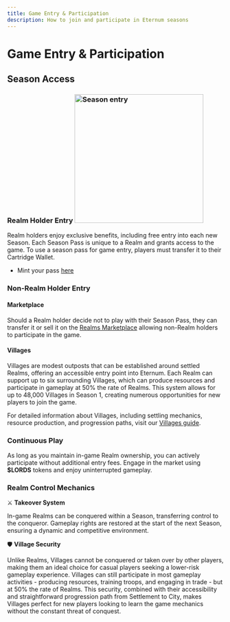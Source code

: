 ```yaml
---
title: Game Entry & Participation
description: How to join and participate in Eternum seasons
---
```


# Game Entry & Participation

## Season Access

### Realm Holder Entry <img src="/images/ring_pass.png" alt="Season entry" width="300" className=" float-right" />

Realm holders enjoy exclusive benefits, including free entry into each new Season. Each Season Pass is unique to a Realm
and grants access to the game. To use a season pass for game entry, players must transfer it to their Cartridge Wallet.

- Mint your pass [here](https://empire.realms.world/)

### Non-Realm Holder Entry

#### Marketplace

Should a Realm holder decide not to play with their Season Pass, they can transfer it or sell it on the
[Realms Marketplace](https://market.realms.world/) allowing non-Realm holders to participate in the game.

#### Villages

Villages are modest outposts that can be established around settled Realms, offering an accessible entry point into
Eternum. Each Realm can support up to six surrounding Villages, which can produce resources and participate in gameplay
at 50% the rate of Realms. This system allows for up to 48,000 Villages in Season 1, creating numerous opportunities for
new players to join the game.

For detailed information about Villages, including settling mechanics, resource production, and progression paths, visit
our [Villages guide](/mechanics/realm-and-villages/villages).

### Continuous Play

As long as you maintain in-game Realm ownership, you can actively participate without additional entry fees. Engage in
the market using **$LORDS** tokens and enjoy uninterrupted gameplay.

### Realm Control Mechanics

⚔️ **Takeover System**

In-game Realms can be conquered within a Season, transferring control to the conqueror. Gameplay rights are restored at
the start of the next Season, ensuring a dynamic and competitive environment.

🛡️ **Village Security**

Unlike Realms, Villages cannot be conquered or taken over by other players, making them an ideal choice for casual
players seeking a lower-risk gameplay experience. Villages can still participate in most gameplay activities - producing
resources, training troops, and engaging in trade - but at 50% the rate of Realms. This security, combined with their
accessibility and straightforward progression path from Settlement to City, makes Villages perfect for new players
looking to learn the game mechanics without the constant threat of conquest.
